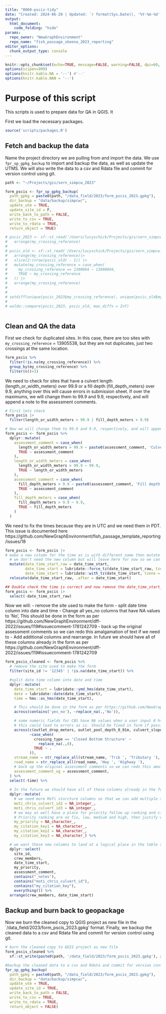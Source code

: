 ```yaml
---
title: "0060-pscis-tidy"
date: "Created: 2024-06-20 | Updated: `r format(Sys.Date(), '%Y-%m-%d')`"
output: 
  html_document:
    code_folding: "hide"
params:
  repo_owner: "NewGraphEnvironment"
  repo_name: "fish_passage_skeena_2023_reporting"
editor_options: 
  chunk_output_type: console
---
```


```r
knitr::opts_chunk$set(echo=TRUE, message=FALSE, warning=FALSE, dpi=60, out.width = "100%", eval = FALSE)
options(scipen=999)
options(knitr.kable.NA = '--') #'--'
options(knitr.kable.NAN = '--')
```

# Purpose of this script

This scripts is used to prepare data for QA in QGIS. It 

First we load the necessary packages.
```r
source('scripts/packages.R')
```



## Fetch and backup the data

Name the project directory we are pulling from and import the data. We use `fpr_sp_gpkg_backup` to import and backup the data, as well as update the UTMS. We will also write the data to a csv and Rdata file and commit for version control using git.

```r
path <- "~/Projects/gis/sern_simpcw_2023"

form_pscis <- fpr_sp_gpkg_backup(
  path_gpkg = paste0(path, "/data_field/2023/form_pscis_2023.gpkg"),
  dir_backup = "data/backup/simpcw/",
  update_utm = TRUE,
  update_site_id = F,
  write_back_to_path = FALSE,
  write_to_csv = TRUE,
  write_to_rdata = TRUE,
  return_object = TRUE)

# pscic_2023 <- sf::st_read('/Users/lucyschick/Projects/gis/sern_simpcw_2023/data_field/2023/form_pscis_2023.gpkg') |> 
#   arrange(my_crossing_reference)
# 
# pscic_old <- sf::st_read('/Users/lucyschick/Projects/gis/sern_simpcw_2023/form_pscis.gpkg') |> 
#   arrange(my_crossing_reference)|> 
#   slice(2:(nrow(pscic_old) - 1)) |> 
#   mutate(my_crossing_reference = case_when(
#     my_crossing_reference == 1300094 ~ 13900094,
#     TRUE ~ my_crossing_reference
#   )) |> 
#   arrange(my_crossing_reference)
# 
# 
# setdiff(unique(pscic_2023$my_crossing_reference), unique(pscic_old$my_crossing_reference))
# 
# waldo::compare(pscic_2023, pscic_old, max_diffs = Inf)
  
```


## Clean and QA the data

First we check for duplicated sites. In this case, there are too sites with `my_crossing_reference` = 13905538, but they are not duplicates, just two crossings at the same location.

```r
form_pscis %>%
  filter(!is.na(my_crossing_reference)) %>%
  group_by(my_crossing_reference) %>%
  filter(n()>1)
```


We need to check for sites that have a culvert length (length_or_width_meters) over 99.9 or a fill depth (fill_depth_meters) over 9.9, anything over this will cause errors in submission sheet. If over the maximums, we will change them to 99.9 and 9.9, respectively, and will append a note to the assessment comments.


```r

# First lets check
form_pscis |> 
  filter(length_or_width_meters > 99.9 | fill_depth_meters > 9.9)

# Now we will change them to 99.9 and 9.9, respectively, and will append a note to the assessment comments.
form_pscis <- form_pscis %>%
  dplyr::mutate(
    assessment_comment = case_when(
      length_or_width_meters > 99.9 ~ paste0(assessment_comment, 'Culvert length ', length_or_width_meters, 'm but changed to 99.9m to meet submission requirements.'),
      TRUE ~ assessment_comment
    ),
    length_or_width_meters = case_when(
      length_or_width_meters > 99.9 ~ 99.9,
      TRUE ~ length_or_width_meters
    ),
    assessment_comment = case_when(
      fill_depth_meters > 9.9 ~ paste0(assessment_comment, 'Fill depth ', fill_depth_meters, 'm but changed to 9.9m to meet submission requirements.'),
      TRUE ~ assessment_comment
    ),
    fill_depth_meters = case_when(
      fill_depth_meters > 9.9 ~ 9.9,
      TRUE ~ fill_depth_meters
    )
  )

```

We need to fix the times because they are in UTC and we need them in PDT. This issue is documented here https://github.com/NewGraphEnvironment/fish_passage_template_reporting/issues/18

```r

form_pscis <- form_pscis |> 
# make a new column for the time as is with different name then mutate to PST
  # we don't need the new column but will leave here for now so we can visualize and confirm the time is correct
  mutate(date_time_start_raw = date_time_start,
         date_time_start = lubridate::force_tz(date_time_start_raw, tzone = "America/Vancouver"),
         date_time_start = lubridate::with_tz(date_time_start, tzone = "UTC")) |> 
  relocate(date_time_start_raw, .after = date_time_start)

## Double check the time is correct and now remove the date_time_start_raw column
form_pscis <- form_pscis |> 
  select(-date_time_start_raw)
```



Now we will:
- remove the site used to make the form
- split date time column into date and time
- Change all yes_no columns that have NA values to 'No', This should be done in the form as per https://github.com/NewGraphEnvironment/dff-2022/issues/119#issuecomment-1781242709
- back up the original assessment comments so we can redo this amalgamation of text if we need to
- Add additional columns and rearrange. In future we should have all of these columns already in the form as per https://github.com/NewGraphEnvironment/dff-2022/issues/119#issuecomment-1781242709

```R
form_pscis_cleaned <- form_pscis %>%
  # remove the site used to make the form
  filter(site_id != '12345' | !is.na(date_time_start)) %>%

  #split date time column into date and time
  dplyr::mutate(
    date_time_start = lubridate::ymd_hms(date_time_start),
    date = lubridate::date(date_time_start),
    time = hms::as_hms(date_time_start),

    # This should be done in the form as per https://github.com/NewGraphEnvironment/dff-2022/issues/119#issuecomment-1781242709
    across(contains('yes_no'), ~replace_na(.,'No')),

    # some numeric fields for CBS have NA values when a user input 0 https://github.com/NewGraphEnvironment/dff-2022/issues/119#issuecomment-1781242709
    # this could lead to errors as is. Should be fixed in form if possible
    across(c(outlet_drop_meters, outlet_pool_depth_0_01m, culvert_slope_percent, stream_slope),
           ~case_when(
             crossing_type == 'Closed Bottom Structure' ~
               replace_na(.,0),
             TRUE ~ .
           )),
    stream_name = str_replace_all(stream_name, 'Trib ', 'Tributary '),
    road_name = str_replace_all(road_name, 'Hwy ', 'Highway '),
    # back up the original assessment comments so we can redo this amalgamation of text if we need to
    assessment_comment_og = assessment_comment,
  ) %>%
  select(-time) %>%
  
  # In the future we should have all of these columns already in the form as per https://github.com/NewGraphEnvironment/dff-2022/issues/119#issuecomment-1781242709
  dplyr::mutate(
    # we need more MoTi sturcture columns so that we can add multiple structure IDs in Q
    moti_chris_culvert_id2 = NA_integer_,
    moti_chris_culvert_id3 = NA_integer_,
    # we may as well have a place for priority follow up ranking and citation keys too.
    # Priority ranking are no fix, low, medium and high, then justify why in the assessment comments
    my_priority = NA_character_,
    my_citation_key1 = NA_character_,
    my_citation_key2 = NA_character_,
    my_citation_key3 = NA_character_) %>%

  # we want these new columns to land at a logical place in the table so we will reorder them
  dplyr::select(
    site_id,
    crew_members,
    date_time_start,
    my_priority,
    assessment_comment,
    contains("_notes"),
    contains("moti_chris_culvert_id"),
    contains("my_citation_key"),
    everything()) %>%
  arrange(crew_members, date_time_start)
```

## Backup and burn back to geopackage

Now we burn the cleaned copy to QGIS project as new file in the `/data_field/2023/form_pscis_2023.gpkg' format. Finally, we backup the cleaned data to a csv and Rdata file and commit for version control using git.

```r
# burn the cleaned copy to QGIS project as new file
form_pscis_cleaned %>%
  sf::st_write(paste0(path, '/data_field/2023/form_pscis_2023.gpkg'), append=F, delete_dsn=T)

#backup the cleaned data to a csv and Rdata and commit for version control using git
fpr_sp_gpkg_backup(
  path_gpkg = paste0(path, "/data_field/2023/form_pscis_2023.gpkg"),
  dir_backup = "data/backup/simpcw/",
  update_utm = TRUE,
  update_site_id = TRUE,
  write_back_to_path = FALSE,
  write_to_csv = TRUE,
  write_to_rdata = TRUE,
  return_object = FALSE)
```


